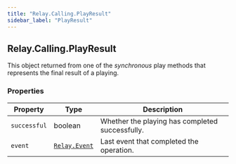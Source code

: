 ```yaml
---
title: "Relay.Calling.PlayResult"
sidebar_label: "PlayResult"
---
```


[relay-event]: /sdks/reference/realtime-sdk/v2/sdks/python/event

## Relay.Calling.PlayResult

This object returned from one of the _synchronous_ play methods that represents the final result of a playing.

### Properties

| Property | Type | Description |
| -------- | ---- | ----------- |
| `successful` | boolean | Whether the playing has completed successfully. |
| `event` | [`Relay.Event`][relay-event] | Last event that completed the operation. |